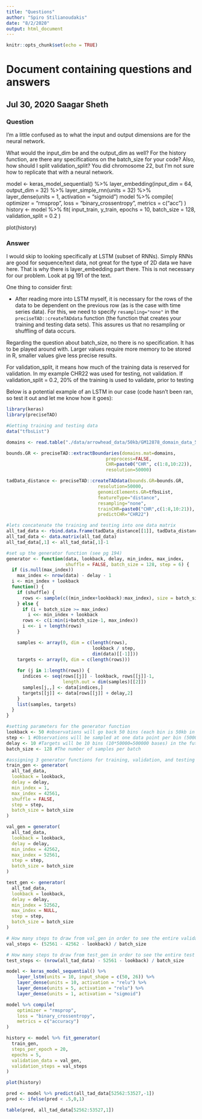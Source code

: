 ```yaml
---
title: "Questions"
author: "Spiro Stilianoudakis"
date: "8/2/2020"
output: html_document
---
```


```r
knitr::opts_chunk$set(echo = TRUE)
```

# Document containing questions and answers

## Jul 30, 2020 Saagar Sheth

### Question

I'm a little confused as to what the input and output dimensions are for the neural network. 

What would the input_dim be and the output_dim as well? For the history function, are there any specifications on the batch_size for your code? Also, how should I split validation_split? You did chromosome 22, but I'm not sure how to replicate that with a neural network. 

model <- keras_model_sequential() %>%
  layer_embedding(input_dim = 64, output_dim = 32) %>%
  layer_simple_rnn(units = 32) %>%
  layer_dense(units = 1, activation = "sigmoid")
model %>% compile(
  optimizer = "rmsprop",
  loss = "binary_crossentropy",
  metrics = c("acc")
)
history <- model %>% fit(
  input_train, y_train,
  epochs = 10,
  batch_size = 128,
  validation_split = 0.2
)

plot(history)

### Answer

I would skip to looking specifically at LSTM (subset of RNNs). Simply RNNs are good for sequence/text data, not great for the type of 2D data we have here. That is why there is layer_embedding part there. This is not necessary for our problem. Look at pg 191 of the text.

One thing to consider first:

   * After reading more into LSTM myself, it is necessary for the rows of the data to be dependent on the previous row (as is the case with time series data). For this, we need to specify `resampling="none"` in the `preciseTAD::createTADdata` function (the function that creates your training and testing data sets). This assures us that no resampling or shuffling of data occurs. 
   
Regarding the question about batch_size, no there is no specification. It has to be played around with. Larger values require more memory to be stored in R, smaller values give less precise results.

For validation_split, it means how much of the training data is reserved for validation. In my example CHR22 was used for testing, not validation. If validation_split = 0.2, 20% of the training is used to validate, prior to testing

Below is a potential example of an LSTM in our case (code hasn't been ran, so test it out and let me know how it goes):

```r
library(keras)
library(preciseTAD)

#Getting training and testing data 
data("tfbsList")

domains <- read.table("./data/arrowhead_data/50kb/GM12878_domain_data_50000.b.txt", header=F)

bounds.GR <- preciseTAD::extractBoundaries(domains.mat=domains, 
                                     preprocess=FALSE, 
                                     CHR=paste0("CHR", c(1:8,10:22)), 
                                     resolution=50000)

tadData_distance <- preciseTAD::createTADdata(bounds.GR=bounds.GR, 
                                  resolution=50000, 
                                  genomicElements.GR=tfbsList, 
                                  featureType="distance", 
                                  resampling="none", 
                                  trainCHR=paste0("CHR",c(1:8,10:21)), 
                                  predictCHR="CHR22") 

#lets concatenate the training and testing into one data matrix
all_tad_data <- rbind.data.frame(tadData_distance[[1]], tadData_distance[[2]], stringsAsFactors = FALSE)
all_tad_data <- data.matrix(all_tad_data)
all_tad_data[,1] <- all_tad_data[,1]-1

#set up the generator function (see pg 194)
generator <- function(data, lookback, delay, min_index, max_index,
                      shuffle = FALSE, batch_size = 128, step = 6) {
  if (is.null(max_index))
    max_index <- nrow(data) - delay - 1
  i <- min_index + lookback
  function() {
    if (shuffle) {
      rows <- sample(c((min_index+lookback):max_index), size = batch_size)
    } else {
      if (i + batch_size >= max_index)
        i <<- min_index + lookback
      rows <- c(i:min(i+batch_size-1, max_index))
      i <<- i + length(rows)
    }

    samples <- array(0, dim = c(length(rows),
                                lookback / step,
                                dim(data)[[-1]]))
    targets <- array(0, dim = c(length(rows)))
                      
    for (j in 1:length(rows)) {
      indices <- seq(rows[[j]] - lookback, rows[[j]]-1,
                     length.out = dim(samples)[[2]])
      samples[j,,] <- data[indices,]
      targets[[j]] <- data[rows[[j]] + delay,2]
    }           
    list(samples, targets)
  }
}

#setting parameters for the generator function
lookback <- 50 #observations will go back 50 bins (each bin is 50kb in width -> for 50*50000=2500000 bases)
step <- 1 #Observations will be sampled at one data point per bin (50000 bases)
delay <- 10 #Targets will be 10 bins (10*50000=500000 bases) in the future.
batch_size <- 128 #The number of samples per batch

#assigning 3 generator functions for training, validation, and testing
train_gen <- generator(
  all_tad_data,
  lookback = lookback,
  delay = delay,
  min_index = 1,
  max_index = 42561,
  shuffle = FALSE,
  step = step, 
  batch_size = batch_size
)

val_gen = generator(
  all_tad_data,
  lookback = lookback,
  delay = delay,
  min_index = 42562,
  max_index = 52561,
  step = step,
  batch_size = batch_size
)

test_gen <- generator(
  all_tad_data,
  lookback = lookback,
  delay = delay,
  min_index = 52562,
  max_index = NULL,
  step = step,
  batch_size = batch_size
)

# How many steps to draw from val_gen in order to see the entire validation set
val_steps <- (52561 - 42562 - lookback) / batch_size

# How many steps to draw from test_gen in order to see the entire test set
test_steps <- (nrow(all_tad_data) - 52561 - lookback) / batch_size

model <- keras_model_sequential() %>%
    layer_lstm(units = 10, input_shape = c(50, 26)) %>%
    layer_dense(units = 10, activation = "relu") %>%
    layer_dense(units = 5, activation = "relu") %>%
    layer_dense(units = 1, activation = "sigmoid")

model %>% compile(
    optimizer = "rmsprop",
    loss = "binary_crossentropy",
    metrics = c("accuracy")
)

history <- model %>% fit_generator(
  train_gen,
  steps_per_epoch = 20,
  epochs = 5,
  validation_data = val_gen,
  validation_steps = val_steps
)

plot(history)

pred <- model %>% predict(all_tad_data[52562:53527,-1])
pred <- ifelse(pred < .5,0,1)

table(pred, all_tad_data[52562:53527,1])
```



